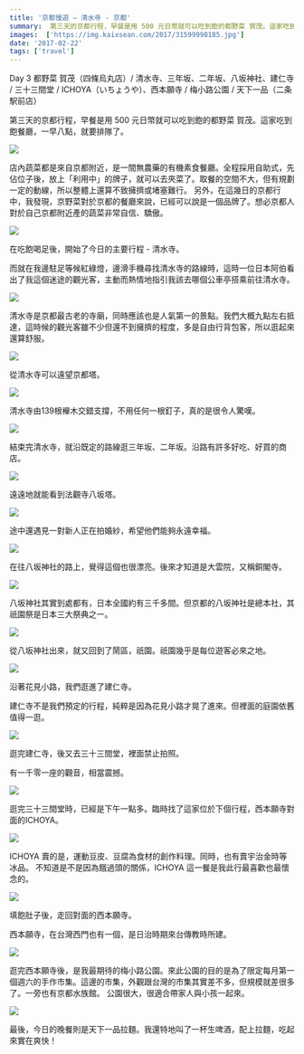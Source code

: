 ```yaml
---
title: '京都慢遊 – 清水寺 - 京都'
summary:  第三天的京都行程，早餐是用 500 元日幣就可以吃到飽的都野菜 賀茂。這家吃到飽餐廳，一早八點，就要排隊了。
images:  ['https://img.kaixsean.com/2017/31599998185.jpg']
date: '2017-02-22'
tags: ['travel']
---
```

Day 3 都野菜 賀茂（四條烏丸店）/ 清水寺、三年坂、二年坂、八坂神社、建仁寺 / 三十三間堂 / ICHOYA（いちょうや）、西本願寺 / 梅小路公園 / 天下一品（二条駅前店）

第三天的京都行程，早餐是用 500 元日幣就可以吃到飽的都野菜 賀茂。這家吃到飽餐廳，一早八點，就要排隊了。 

![](https://img.kaixsean.com/2017/31599998185.jpg)

店內蔬菜都是來自京都附近，是一間無農藥的有機素食餐廳。全程採用自助式，先佔位子後，放上「利用中」的牌子，就可以去夾菜了。取餐的空間不大，但有規劃一定的動線，所以整體上還算不致擁擠或堵塞難行。 另外，在這幾日的京都行中，我發現，京野菜對於京都的餐廳來說，已經可以說是一個品牌了。想必京都人對於自己京都附近產的蔬菜非常自信、驕傲。 

![](https://img.kaixsean.com/2017/31562240816.jpg)

在吃飽喝足後，開始了今日的主要行程 - 清水寺。

而就在我邊駐足等候紅綠燈，邊滑手機尋找清水寺的路線時，這時一位日本阿伯看出了我這個迷途的觀光客，主動而熱情地指引我該去哪個公車亭搭乘前往清水寺。 

![](https://img.kaixsean.com/2017/30789976273.jpg)

清水寺是京都最古老的寺廟，同時應該也是人氣第一的景點。我們大概九點左右抵達，這時候的觀光客雖不少但還不到擁擠的程度，多是自由行背包客，所以逛起來還算舒服。

![](https://img.kaixsean.com/2017/32218659173.jpg)

從清水寺可以遠望京都塔。

![](https://img.kaixsean.com/2017/33033823605.jpg)

清水寺由139根櫸木交錯支撐，不用任何一根釘子，真的是很令人驚嘆。 

![](https://img.kaixsean.com/2017/31184826933.jpg)

結束完清水寺，就沿既定的路線逛三年坂、二年坂。沿路有許多好吃、好買的商店。

![](https://img.kaixsean.com/2017/31877417581.jpg)

遠遠地就能看到法觀寺八坂塔。

![](https://img.kaixsean.com/2017/31994354925.jpg)

途中還遇見一對新人正在拍婚紗，希望他們能夠永遠幸福。

![](https://img.kaixsean.com/2017/31184826303.jpg)

在往八坂神社的路上，覺得這個也很漂亮。後來才知道是大雲院，又稱銅閣寺。 

![](https://img.kaixsean.com/2017/31994354045.jpg)

八坂神社其實到處都有，日本全國約有三千多間。但京都的八坂神社是總本社，其祇園祭是日本三大祭典之一。 

![](https://img.kaixsean.com/2017/31846118612.jpg)

從八坂神社出來，就又回到了鬧區，祇園。祇園幾乎是每位遊客必來之地。 

![](https://img.kaixsean.com/2017/31956978626.jpg)

沿著花見小路，我們逛進了建仁寺。

建仁寺不是我們預定的行程，純粹是因為花見小路才晃了進來。但裡面的庭園依舊值得一逛。

![](https://img.kaixsean.com/2017/32236069123.jpg)

逛完建仁寺，後又去三十三間堂，裡面禁止拍照。

有一千零一座的觀音，相當震撼。 

![](https://img.kaixsean.com/2017/32669198200.jpg)

逛完三十三間堂時，已經是下午一點多。臨時找了這家位於下個行程，西本願寺對面的ICHOYA。 

![](https://img.kaixsean.com/2017/32236069373.jpg)

ICHOYA 賣的是，運動豆皮、豆腐為食材的創作料理。同時，也有賣宇治金時等冰品。 不知道是不是因為餓過頭的關係，ICHOYA 這一餐是我此行最喜歡也最懷念的。

![](https://img.kaixsean.com/2017/32895392632.jpg)

填飽肚子後，走回對面的西本願寺。

西本願寺，在台灣西門也有一個，是日治時期來台傳教時所建。 

![](https://img.kaixsean.com/2017/32669198790.jpg)

逛完西本願寺後，是我最期待的梅小路公園。來此公園的目的是為了限定每月第一個週六的手作市集。這邊的市集，外觀跟台灣的市集其實差不多，但規模就差很多了。一旁也有京都水族館。 公園很大，很適合帶家人與小孩一起來。 

![](https://img.kaixsean.com/2017/32895393112.jpg)

最後，今日的晚餐則是天下一品拉麵。我還特地叫了一杯生啤酒，配上拉麵，吃起來實在爽快！